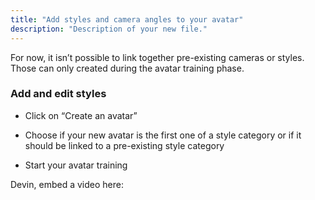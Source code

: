 ```yaml
---
title: "Add styles and camera angles to your avatar"
description: "Description of your new file."
---
```


<Info>
  For now, it isn’t possible to link together pre-existing cameras or styles. Those can only created during the avatar training phase.
</Info>

### Add and edit styles

* Click on “Create an avatar”

* Choose if your new avatar is the first one of a style category or if it should be linked to a pre-existing style category

* Start your avatar training

Devin, embed a video here: